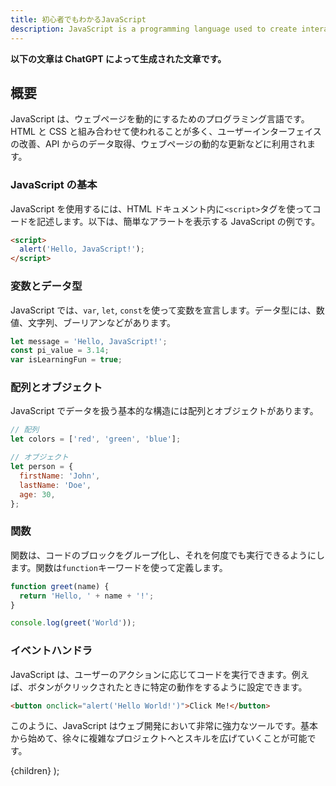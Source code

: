 ```yaml
---
title: 初心者でもわかるJavaScript
description: JavaScript is a programming language used to create interactive and dynamic content on websites. It allows you to implement complex features, such as animations, forms, and responses to user actions, enhancing the user experience on the web.
---
```


**以下の文章は ChatGPT によって生成された文章です。**

## 概要

JavaScript は、ウェブページを動的にするためのプログラミング言語です。HTML と CSS と組み合わせて使われることが多く、ユーザーインターフェイスの改善、API からのデータ取得、ウェブページの動的な更新などに利用されます。

### JavaScript の基本

JavaScript を使用するには、HTML ドキュメント内に`<script>`タグを使ってコードを記述します。以下は、簡単なアラートを表示する JavaScript の例です。

```html
<script>
  alert('Hello, JavaScript!');
</script>
```

### 変数とデータ型

JavaScript では、`var`, `let`, `const`を使って変数を宣言します。データ型には、数値、文字列、ブーリアンなどがあります。

```javascript
let message = 'Hello, JavaScript!';
const pi_value = 3.14;
var isLearningFun = true;
```

### 配列とオブジェクト

JavaScript でデータを扱う基本的な構造には配列とオブジェクトがあります。

```javascript
// 配列
let colors = ['red', 'green', 'blue'];

// オブジェクト
let person = {
  firstName: 'John',
  lastName: 'Doe',
  age: 30,
};
```

### 関数

関数は、コードのブロックをグループ化し、それを何度でも実行できるようにします。関数は`function`キーワードを使って定義します。

```javascript
function greet(name) {
  return 'Hello, ' + name + '!';
}

console.log(greet('World'));
```

### イベントハンドラ

JavaScript は、ユーザーのアクションに応じてコードを実行できます。例えば、ボタンがクリックされたときに特定の動作をするように設定できます。

```html
<button onclick="alert('Hello World!')">Click Me!</button>
```

このように、JavaScript はウェブ開発において非常に強力なツールです。基本から始めて、徐々に複雑なプロジェクトへとスキルを広げていくことが可能です。

  <BaseLayout title='初心者でもわかるJavaScript'>{children}</BaseLayout>
);
